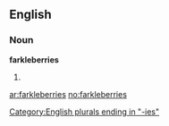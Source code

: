 ==English==

===Noun===
'''farkleberries'''

# {{plural of|[[farkleberry]]}}

[[Category:English plurals ending in "-ies"]]

[[ar:farkleberries]]
[[no:farkleberries]]